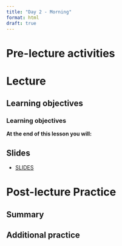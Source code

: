 ```yaml
---
title: "Day 2 - Morning"
format: html
draft: true
---
```


# Pre-lecture activities

# Lecture

## Learning objectives

::: callout-note
### Learning objectives

**At the end of this lesson you will:**

:::

## Slides 

- [SLIDES](LINK)

# Post-lecture Practice

## Summary 

## Additional practice
